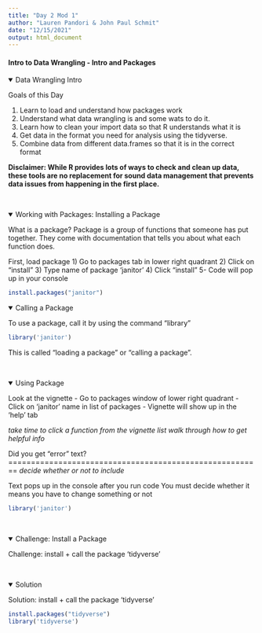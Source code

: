 ```yaml
---
title: "Day 2 Mod 1"
author: "Lauren Pandori & John Paul Schmit"
date: "12/15/2021"
output: html_document
---
```




#### Intro to Data Wrangling - Intro and Packages {.tabset}
<details open><summary class='drop'>Data Wrangling Intro</summary>
 
 Goals of this Day
 
 1) Learn to load and understand how packages work
 2) Understand what data wrangling is and some wats to do it.
 3) Learn how to clean your import data so that R understands what it is 
 4) Get data in the format you need for analysis using the tidyverse.
 5) Combine data from different data.frames so that it is in the correct format
 

<b>Disclaimer: While R provides lots of ways to check and clean up data, these tools are no replacement for sound data management that prevents data issues from happening in the first place.</b>

</details>
<br>


<details open><summary class='drop'>Working with Packages: Installing a Package</summary>

What is a package? 
  Package is a group of functions that someone has put together.
They come with documentation that tells you about what each function does.

First, load package
 1) Go to packages tab in lower right quadrant
 2) Click on "install"
 3) Type name of package 'janitor'
 4) Click "install"
 5- Code will pop up in your console

```r
install.packages("janitor")
```

<details open><summary class='drop'> Calling a Package</summary>

  To use a package, call it by using the command "library"

```r
library('janitor')
```

This is called "loading a package" or "calling a package".

</details>
<br>

<details open><summary class='drop'> Using Package</summary>


  Look at the vignette
- Go to packages window of lower right quadrant
- Click on 'janitor' name in list of packages
- Vignette will show up in the 'help' tab

*take time to click a function from the vignette list*
  *walk through how to get helpful info*
  
  Did you get "error" text?
  ========================================================
  *decide whether or not to include*
  
  Text pops up in the console after you run code
You must decide whether it means you have to change something or not

```r
library('janitor')
```

</details>
<br>

<details open><summary class='drop'> Challenge: Install a Package</summary>

Challenge: install + call the package 'tidyverse'

</details>
<br>

<details open><summary class='drop'> Solution</summary>

Solution: install + call the package 'tidyverse'

```r
install.packages("tidyverse")
library('tidyverse')
```

</details>
<br>

